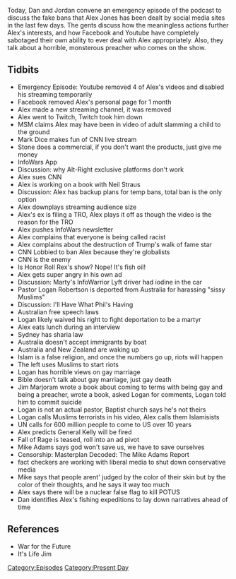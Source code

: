 {{DEFAULTSORT:
    #_EPISODE_0185:July 27, 2018
}}{{Episode
    | title           = July 27, 2018
    | caption         = [https://knowledgefight.libsyn.com/knowledge-fight-july-27-2018 Listen to this episode on Libsyn]
    | episodeNumber   = 185
    | length          = 02:13:57
    | airDate         = July 28, 2018
    | coverageDate    = July 27, 2018
    | episodeType     = [[:Category:Present Day|Present Day]]
    | appearance      = [[Mark Dice]], [[Roger Stone]], [[Neil Straus]], [[Pastor Logan Robertson]], [[Phil Rosenthal]], [[Jim Marjoram]], [[General Kelly]], [[Mike Adams]]
    | beverage        = Lagunitas Cherry Jane Sour Ale
    | oocDrop         = Did you hear Jones had a video taken down for using the n-word?
    | previousEpisode = [[184: Godly Particles and Illiteracy]]
    | nextEpisode     = [[186: February 17-18, 2009]]
}}

{{Stub}}

Today, Dan and Jordan convene an emergency episode of the podcast to discuss the fake bans that Alex Jones has been dealt by social media sites in the last few days. The gents discuss how the meaningless actions further Alex's interests, and how Facebook and Youtube have completely sabotaged their own ability to ever deal with Alex appropriately. Also, they talk about a horrible, monsterous preacher who comes on the show.

==Tidbits==

*Emergency Episode: Youtube removed 4 of Alex's videos and disabled his streaming temporarily
*Facebook removed Alex's personal page for 1 month
*Alex made a new streaming channel, it was removed
*Alex went to Twitch, Twitch took him down
*MSM claims Alex may have been in video of adult slamming a child to the ground
*Mark Dice makes fun of CNN live stream
*Stone does a commercial, if you don't want the products, just give me money
*InfoWars App
*Discussion: why Alt-Right exclusive platforms don't work
*Alex sues CNN
*Alex is working on a book with Neil Straus
*Discussion: Alex has backup plans for temp bans, total ban is the only option
*Alex downplays streaming audience size
*Alex's ex is filing a TRO, Alex plays it off as though the video is the reason for the TRO
*Alex pushes InfoWars newsletter
*Alex complains that everyone is being called racist
*Alex complains about the destruction of Trump's walk of fame star
*CNN Lobbied to ban Alex because they're globalists
*CNN is the enemy
*Is Honor Roll Rex's show? Nope! It's fish oil!
*Alex gets super angry in his own ad
*Discussion: Marty's InfoWarrior Lyft driver had iodine in the car
*Pastor Logan Robertson is deported from Australia for harassing "sissy Muslims"
*Discussion: I'll Have What Phil's Having
*Australian free speech laws
*Logan likely waived his right to fight deportation to be a martyr
*Alex eats lunch during an interview
*Sydney has sharia law
*Australia doesn't accept immigrants by boat
*Australia and New Zealand are waking up
*Islam is a false religion, and once the numbers go up, riots will happen
*The left uses Muslims to start riots
*Logan has horrible views on gay marriage
*Bible doesn't talk about gay marriage, just gay death
*Jim Marjoram wrote a book about coming to terms with being gay and being a preacher, wrote a book, asked Logan for comments, Logan told him to commit suicide
*Logan is not an actual pastor, Baptist church says he's not theirs
*Logan calls Muslims terrorists in his video, Alex calls them Islamisists
*UN calls for 600 million people to come to US over 10 years
*Alex predicts General Kelly will be fired
*Fall of Rage is teased, roll into an ad pivot
*Mike Adams says god won't save us, we have to save ourselves
*Censorship: Masterplan Decoded: The Mike Adams Report
*fact checkers are working with liberal media to shut down conservative media
*Mike says that people arent' judged by the color of their skin but by the color of their thoughts, and he says it way too much
*Alex says there will be a nuclear false flag to kill POTUS
*Dan identifies Alex's fishing expeditions to lay down narratives ahead of time

==References==

*War for the Future
*It's Life Jim

[[Category:Episodes]]
[[Category:Present Day]]